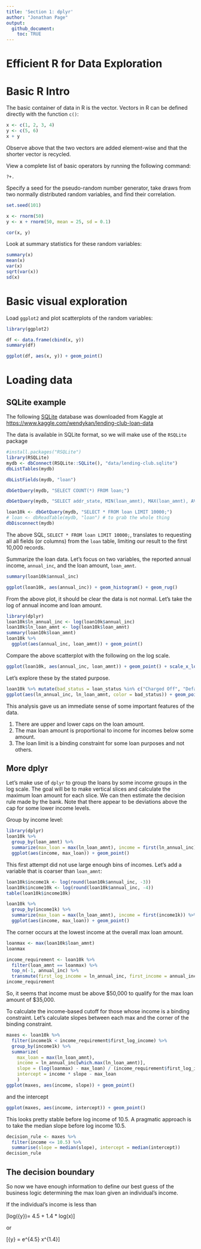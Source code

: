 ```yaml
---
title: 'Section 1: dplyr'
author: "Jonathan Page"
output:
  github_document: 
    toc: TRUE
---
```


# Efficient R for Data Exploration

# Basic R Intro

The basic container of data in R is the vector. Vectors in R can be defined directly with
the function `c()`:
```r
x <- c(1, 2, 3, 4)
y <- c(5, 6)
x + y
```

Observe above that the two vectors are added element-wise and that the shorter
vector is recycled.

View a complete list of basic operators by running the following command:
```
?+.
```

Specify a seed for the pseudo-random number generator, take draws from two normally 
distributed random variables, and find their correlation.
```r
set.seed(101)

x <- rnorm(50)
y <- x + rnorm(50, mean = 25, sd = 0.1)

cor(x, y)
```

Look at summary statistics for these random variables:
```r
summary(x)
mean(x)
var(x)
sqrt(var(x))
sd(x)
```

# Basic visual exploration

Load `ggplot2` and plot scatterplots of the random variables:
```r
library(ggplot2)

df <- data.frame(cbind(x, y))
summary(df)

ggplot(df, aes(x, y)) + geom_point()
```

# Loading data

## SQLite example

The following [SQLite](https://www.sqlite.org/) database was downloaded from 
Kaggle at [https://www.kaggle.com/wendykan/lending-club-loan-data](https://www.kaggle.com/wendykan/lending-club-loan-data)

The data is available in SQLite format, so we will make use of the `RSQLite` package

```r
#install.packages("RSQLite")
library(RSQLite)
mydb <- dbConnect(RSQLite::SQLite(), "data/lending-club.sqlite")
dbListTables(mydb)
```

```r
dbListFields(mydb, "loan")
```

```r
dbGetQuery(mydb, "SELECT COUNT(*) FROM loan;")
```

```r
dbGetQuery(mydb, "SELECT addr_state, MIN(loan_amnt), MAX(loan_amnt), AVG(loan_amnt), COUNT(*) FROM loan GROUP BY addr_state;")
```

```r
loan10k <- dbGetQuery(mydb, "SELECT * FROM loan LIMIT 10000;")
# loan <- dbReadTable(mydb, "loan") # to grab the whole thing
dbDisconnect(mydb)
```

The above SQL, `SELECT * FROM loan LIMIT 10000;`, translates to requesting all
all fields (or columns) from the `loan` table, limiting our result to the first 10,000 records.

Summarize the loan data. Let's focus on two variables, the reported annual income, `annual_inc`, and the loan amount, `loan_amnt`.

```r
summary(loan10k$annual_inc)
```

```r
ggplot(loan10k, aes(annual_inc)) + geom_histogram() + geom_rug()
```

From the above plot, it should be clear the data is not normal. 
Let's take the log of annual income and loan amount.

```r
library(dplyr)
loan10k$ln_annual_inc <- log(loan10k$annual_inc) 
loan10k$ln_loan_amnt <- log(loan10k$loan_amnt) 
summary(loan10k$loan_amnt)
loan10k %>%
  ggplot(aes(annual_inc, loan_amnt)) + geom_point()
```

Compare the above scatterplot with the following on the log scale.
```r
ggplot(loan10k, aes(annual_inc, loan_amnt)) + geom_point() + scale_x_log10() + scale_y_log10()
```


Let's explore these by the stated purpose.
```r
loan10k %>% mutate(bad_status = loan_status %in% c("Charged Off", "Default")) %>%
ggplot(aes(ln_annual_inc, ln_loan_amnt, color = bad_status)) + geom_point(alpha = 0.2) + facet_wrap(~ purpose)
```

This analysis gave us an immediate sense of some important features of the data.

1. There are upper and lower caps on the loan amount.
2. The max loan amount is proportional to income for incomes below some amount.
3. The loan limit is a binding constraint for some loan purposes and not others.


## More dplyr

Let's make use of `dplyr` to group the loans by some income groups in the log scale.
The goal will be to make vertical slices and calculate the maximum loan amount for each slice.
We can then estimate the decision rule made by the bank. Note that there appear to be deviations above
the cap for some lower income levels. 

Group by income level:
```r
library(dplyr)
loan10k %>%
  group_by(loan_amnt) %>%
  summarize(max_loan = max(ln_loan_amnt), income = first(ln_annual_inc)) %>%
  ggplot(aes(income, max_loan)) + geom_point()
```

This first attempt did not use large enough bins of incomes. Let's add a variable that is coarser than `loan_amnt`:
```r
loan10k$income1k <- log(round(loan10k$annual_inc, -3))
loan10k$income10k <- log(round(loan10k$annual_inc, -4))
table(loan10k$income10k)
```

```r
loan10k %>%
  group_by(income1k) %>%
  summarize(max_loan = max(ln_loan_amnt), income = first(income1k)) %>%
  ggplot(aes(income, max_loan)) + geom_point()
```


The corner occurs at the lowest income at the overall max loan amount.
```r
loanmax <- max(loan10k$loan_amnt)
loanmax
```

```r
income_requirement <- loan10k %>%
  filter(loan_amnt == loanmax) %>%
  top_n(-1, annual_inc) %>%
  transmute(first_log_income = ln_annual_inc, first_income = annual_inc)
income_requirement
```

So, it seems that income must be above \$50,000 to qualify for the max loan amount of \$35,000. 

To calculate the income-based cutoff for those whose income is a binding constraint. Let's calculate slopes between each max and the corner of the binding constraint.

```r
maxes <- loan10k %>%
  filter(income1k < income_requirement$first_log_income) %>%
  group_by(income1k) %>%
  summarize(
    max_loan = max(ln_loan_amnt), 
    income = ln_annual_inc[which.max(ln_loan_amnt)],
    slope = (log(loanmax) - max_loan) / (income_requirement$first_log_income - income),
    intercept = income * slope - max_loan
    )
ggplot(maxes, aes(income, slope)) + geom_point()
```

and the intercept

```r
ggplot(maxes, aes(income, intercept)) + geom_point()
```

This looks pretty stable before log income of 10.5. A pragmatic approach is to take the median slope before
log income 10.5.

```r
decision_rule <- maxes %>%
  filter(income <= 10.5) %>%
  summarise(slope = median(slope), intercept = median(intercept))
decision_rule
```

## The decision boundary

So now we have enough information to define our best guess of the
business logic determining the max loan given an individual's income.

If the individual's income is less than 


\[log(\bar{y})= 4.5 + 1.4 * log(x)\]

or

\[\bar{y} = e^{4.5} x^{1.4}\]
